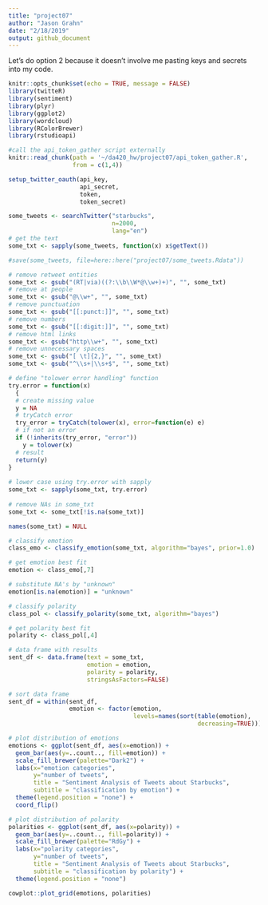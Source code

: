 ```yaml
---
title: "project07"
author: "Jason Grahn"
date: "2/18/2019"
output: github_document
---
```


Let's do option 2 because it doesn't involve me pasting keys and secrets into my code. 
```r
knitr::opts_chunk$set(echo = TRUE, message = FALSE)
library(twitteR)
library(sentiment)
library(plyr)
library(ggplot2)
library(wordcloud)
library(RColorBrewer)
library(rstudioapi)
```

```r
#call the api_token_gather script externally
knitr::read_chunk(path = '~/da420_hw/project07/api_token_gather.R',
                  from = c(1,4))

setup_twitter_oauth(api_key, 
                    api_secret, 
                    token, 
                    token_secret)
```

```r
some_tweets <- searchTwitter("starbucks", 
                             n=2000, 
                             lang="en")
# get the text
some_txt <- sapply(some_tweets, function(x) x$getText())
```

```r
#save(some_tweets, file=here::here("project07/some_tweets.Rdata"))
```


```r
# remove retweet entities
some_txt <- gsub("(RT|via)((?:\\b\\W*@\\w+)+)", "", some_txt)
# remove at people
some_txt <- gsub("@\\w+", "", some_txt)
# remove punctuation
some_txt <- gsub("[[:punct:]]", "", some_txt)
# remove numbers
some_txt <- gsub("[[:digit:]]", "", some_txt)
# remove html links
some_txt <- gsub("http\\w+", "", some_txt)
# remove unnecessary spaces
some_txt <- gsub("[ \t]{2,}", "", some_txt)
some_txt <- gsub("^\\s+|\\s+$", "", some_txt)
```

```r
# define "tolower error handling" function
try.error = function(x)
  {
  # create missing value
  y = NA
  # tryCatch error
  try_error = tryCatch(tolower(x), error=function(e) e)
  # if not an error
  if (!inherits(try_error, "error"))
    y = tolower(x)
  # result
  return(y)
}
  
# lower case using try.error with sapply
some_txt <- sapply(some_txt, try.error)
  
# remove NAs in some_txt
some_txt <- some_txt[!is.na(some_txt)]

names(some_txt) = NULL
```


```r
# classify emotion
class_emo <- classify_emotion(some_txt, algorithm="bayes", prior=1.0)

# get emotion best fit
emotion <- class_emo[,7]

# substitute NA's by "unknown"
emotion[is.na(emotion)] = "unknown"

# classify polarity
class_pol <- classify_polarity(some_txt, algorithm="bayes")

# get polarity best fit
polarity <- class_pol[,4]
```

```r
# data frame with results
sent_df <- data.frame(text = some_txt, 
                      emotion = emotion,
                      polarity = polarity, 
                      stringsAsFactors=FALSE)

# sort data frame
sent_df = within(sent_df,
                 emotion <- factor(emotion, 
                                   levels=names(sort(table(emotion),
                                                     decreasing=TRUE))))
```

```r
# plot distribution of emotions
emotions <- ggplot(sent_df, aes(x=emotion)) +
  geom_bar(aes(y=..count.., fill=emotion)) +
  scale_fill_brewer(palette="Dark2") +
  labs(x="emotion categories", 
       y="number of tweets",
       title = "Sentiment Analysis of Tweets about Starbucks",
       subtitle = "classification by emotion") +
  theme(legend.position = "none") +
  coord_flip()

# plot distribution of polarity
polarities <- ggplot(sent_df, aes(x=polarity)) +
  geom_bar(aes(y=..count.., fill=polarity)) +
  scale_fill_brewer(palette="RdGy") +
  labs(x="polarity categories", 
       y="number of tweets",
       title = "Sentiment Analysis of Tweets about Starbucks",
       subtitle = "classification by polarity") +
  theme(legend.position = "none")

cowplot::plot_grid(emotions, polarities)
```



